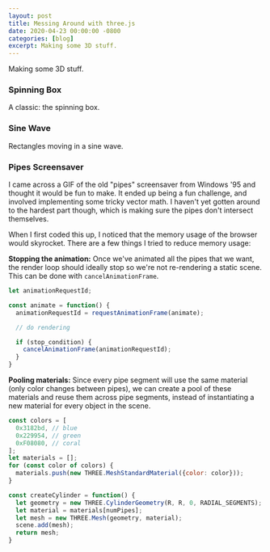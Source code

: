 ```yaml
---
layout: post
title: Messing Around with three.js
date: 2020-04-23 00:00:00 -0800
categories: [blog]
excerpt: Making some 3D stuff.
---
```



Making some 3D stuff.

### Spinning Box

A classic: the spinning box.

<SpinningBox />

<ExpandableCodeBlock filePath="three_js/spinning_box.js" />

### Sine Wave

Rectangles moving in a sine wave.

<SineWave />

<ExpandableCodeBlock filePath="three_js/sine_wave.js" />

### Pipes Screensaver

I came across a GIF of the old "pipes" screensaver from Windows '95 and thought it would be fun to make.
It ended up being a fun challenge, and involved implementing some tricky vector math. I haven't yet gotten around
to the hardest part though, which is making sure the pipes don't intersect themselves.

When I first coded this up, I noticed that the memory usage of the browser would skyrocket. There are a few things I tried to reduce memory usage:

<b>Stopping the animation:</b> Once we've animated all the pipes that we want, the render loop should ideally stop so we're not re-rendering a
static scene. This can be done with `cancelAnimationFrame`.

```js
let animationRequestId;

const animate = function() {
  animationRequestId = requestAnimationFrame(animate);

  // do rendering

  if (stop_condition) {
    cancelAnimationFrame(animationRequestId);
  }
}
```

<b>Pooling materials:</b> Since every pipe segment will use the same material (only color changes between pipes), we can create a pool
of these materials and reuse them across pipe segments, instead of instantiating a new material for every object
in the scene.

```js
const colors = [
  0x3182bd, // blue
  0x229954, // green
  0xF08080, // coral
];
let materials = [];
for (const color of colors) {
  materials.push(new THREE.MeshStandardMaterial({color: color}));
}

const createCylinder = function() {
  let geometry = new THREE.CylinderGeometry(R, R, 0, RADIAL_SEGMENTS);
  let material = materials[numPipes];
  let mesh = new THREE.Mesh(geometry, material);
  scene.add(mesh);
  return mesh;
}
```

<Pipes />

<ExpandableCodeBlock filePath="three_js/pipes.js" />
